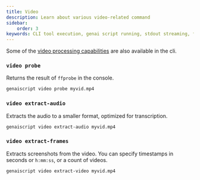 ```yaml
---
title: Video
description: Learn about various video-related command
sidebar:
    order: 3
keywords: CLI tool execution, genai script running, stdout streaming, file globing, environment configuration
---
```


Some of the [video processing capabilities](/genaiscript/reference/scripts/videos) are also available in the cli.

### `video probe`

Returns the result of `ffprobe` in the console.

```sh
genaiscript video probe myvid.mp4
```

### `video extract-audio`

Extracts the audio to a smaller format, optimized for transcription.

```sh
genaiscript video extract-audio myvid.mp4
```

### `video extract-frames`

Extracts screenshots from the video. You can specify timestamps in seconds or `h:mm:ss`, or a count of videos.

```sh
genaiscript video extract-video myvid.mp4
```
